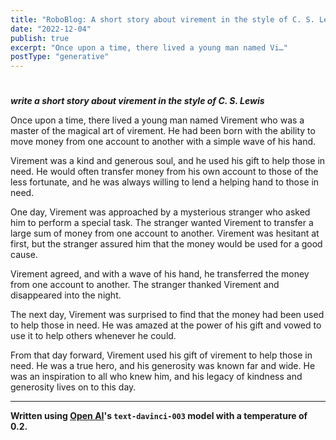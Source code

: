 ```yaml
---
title: "RoboBlog: A short story about virement in the style of C. S. Lewis"
date: "2022-12-04"
publish: true
excerpt: "Once upon a time, there lived a young man named Vi…"
postType: "generative"
---
```

#

***write a short story about virement in the style of C. S. Lewis***

Once upon a time, there lived a young man named Virement who was a master of the magical art of virement. He had been born with the ability to move money from one account to another with a simple wave of his hand.

Virement was a kind and generous soul, and he used his gift to help those in need. He would often transfer money from his own account to those of the less fortunate, and he was always willing to lend a helping hand to those in need.

One day, Virement was approached by a mysterious stranger who asked him to perform a special task. The stranger wanted Virement to transfer a large sum of money from one account to another. Virement was hesitant at first, but the stranger assured him that the money would be used for a good cause.

Virement agreed, and with a wave of his hand, he transferred the money from one account to another. The stranger thanked Virement and disappeared into the night.

The next day, Virement was surprised to find that the money had been used to help those in need. He was amazed at the power of his gift and vowed to use it to help others whenever he could.

From that day forward, Virement used his gift of virement to help those in need. He was a true hero, and his generosity was known far and wide. He was an inspiration to all who knew him, and his legacy of kindness and generosity lives on to this day.

---
**Written using [Open AI](https://openai.com/)'s `text-davinci-003` model with a temperature of 0.2.**
